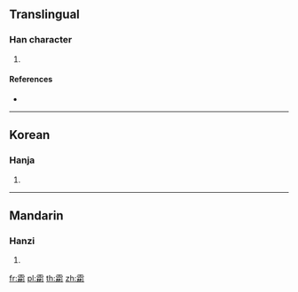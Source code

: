 {{character info/new}}
==Translingual==

===Han character===
{{Han char|rn=173|rad=雨|as=11|sn=19|four=10922|canj=MBDDH}}

# {{defn|Han|sort=雨11}}

====References====
* {{Han ref|kx=1377.330|dkj=42415|dj=1887.040|hdz=64075.040|uh=9726|ud=38694|bh=F37E|bd=62334}}

----

==Korean==

===Hanja===
{{ko-hanja|hangeul=빈|eumhun=|rv=bin|mr=pin|y=pin}}

# {{defn|lang=ko|sort=雨11}}

----

==Mandarin==

===Hanzi===
{{cmn-hanzi|pin=[[bīn]] ([[bin1]])|wg=pin<sup>1</sup>}}

# {{defn|lang=cmn|sort=雨11}}

[[fr:霦]]
[[pl:霦]]
[[th:霦]]
[[zh:霦]]